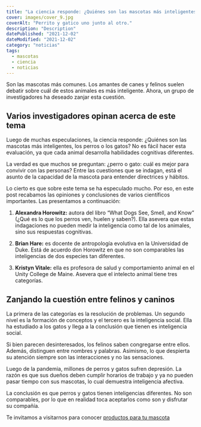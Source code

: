 ```yaml
---
title: "La ciencia responde: ¿Quiénes son las mascotas más inteligentes, los perros o los gatos?"
cover: images/cover_9.jpg
coverAlt: "Perrito y gatico uno junto al otro."
description: "Description"
datePublished: "2021-12-02"
dateModified: "2021-12-02"
category: "noticias"
tags:
  - mascotas
  - ciencia
  - noticias
---
```


Son las mascotas más comunes. Los amantes de canes y felinos suelen debatir sobre
cuál de estos animales es más inteligente. Ahora, un grupo de investigadores ha
deseado zanjar esta cuestión.

## Varios investigadores opinan acerca de este tema

Luego de muchas especulaciones, la ciencia responde: ¿Quiénes son las mascotas más
inteligentes, los perros o los gatos? No es fácil hacer esta evaluación, ya que cada
animal desarrolla habilidades cognitivas diferentes.

La verdad es que muchos se preguntan: ¿perro o gato: cuál es mejor para convivir con
las personas? Entre las cuestiones que se indagan, está el asunto de la capacidad de
la mascota para entender directrices y hábitos. 

Lo cierto es que sobre este tema se ha especulado mucho. Por eso, en este post
recabamos las opiniones y conclusiones de varios científicos importantes.
Las presentamos a continuación:

1. **Alexandra Horowitz:** autora del libro “What Dogs See, Smell, and Know”
(¿Qué es lo que los perros ven, huelen y saben?). Ella asevera que estas
indagaciones no pueden medir la inteligencia como tal de los animales, sino sus
respuestas cognitivas.

2. **Brian Hare:** es docente de antropología evolutiva en la Universidad de Duke.
Está de acuerdo don Horowitz en que no son comparables las inteligencias de dos
especies tan diferentes.

3. **Kristyn Vitale:** ella es profesora de salud y comportamiento animal en el Unity
College de Maine. Asevera que el intelecto animal tiene tres categorías.

## Zanjando la cuestión entre felinos y caninos

La primera de las categorías es la resolución de problemas. Un segundo nivel es la
formación de conceptos y el tercero es la inteligencia social. Ella ha estudiado a
los gatos y llega a la conclusión que tienen es inteligencia social.

Si bien parecen desinteresados, los felinos saben congregarse entre ellos. Además,
distinguen entre nombres y palabras. Asimismo, lo que despierta su atención siempre
son las interacciones y no las sensaciones.

Luego de la pandemia, millones de perros y gatos sufren depresión. La razón es que sus
dueños deben cumplir horarios de trabajo y ya no pueden pasar tiempo con sus mascotas,
lo cual demuestra inteligencia afectiva.

La conclusión es que perros y gatos tienen inteligencias diferentes. No son comparables,
por lo que en realidad toca aceptarlos como son y disfrutar su compañía.


Te invitamos a visitarnos para conocer [productos para tu mascota](https://lukamascotas.com.co)